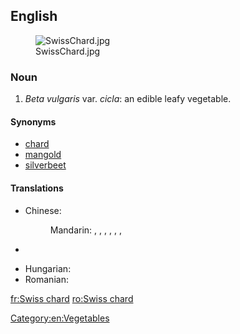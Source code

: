 ==English==
[[File:SwissChard.jpg|thumb]]
===Noun===
{{en-noun|-}}

# ''Beta vulgaris'' var. ''cicla'': an edible leafy vegetable.

====Synonyms====
* [[chard]]
* [[mangold]]
* [[silverbeet]]

====Translations====
{{trans-top|an edible leafy vegetable}}
* Chinese: 
*: Mandarin: {{t|cmn|莙薘菜|sc=Hani}}, {{t|cmn|莙薘菜|tr=tǐngdácài|sc=Hani}}, {{t|cmn|葉用甜菜|sc=Hani}}, {{t|cmn|叶用甜菜|tr=yèyòngtiáncài|sc=Hani}}, {{t|cmn|牛皮菜|tr=niúpícài|sc=Hani}}, {{t|cmn|豬乸菜|sc=Hani}}, {{t|cmn|猪乸菜|tr=zhūnǎcài|sc=Hani}}
* {{trreq|Finnish}}
{{trans-mid}}
* Hungarian: {{t+|hu|mángold}}
* Romanian: {{t-|ro|mangold|m}}
{{trans-bottom}}

[[Category:en:Vegetables]]

[[fr:Swiss chard]]
[[ro:Swiss chard]]